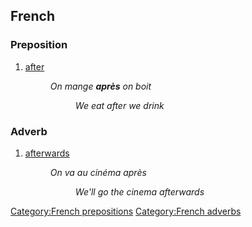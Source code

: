 ==French==
===Preposition===
# [[after]]
#:''On mange '''après''' on boit''
#::''We eat after we drink''
===Adverb===
# [[afterwards]]
#:''On va au cinéma après''
#::''We'll go the cinema afterwards''
[[Category:French prepositions]]
[[Category:French adverbs]]